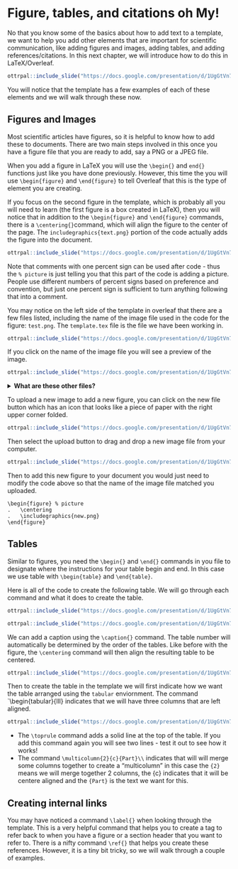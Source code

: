 
# Figure, tables, and citations oh My!

No that you know some of the basics about how to add text to a template, we want to help you add other elements that are important for scientific communication, like adding figures and images, adding tables, and adding references/citations. In this next chapter, we will introduce how to do this in LaTeX/Overleaf.

```r
ottrpal::include_slide("https://docs.google.com/presentation/d/1UgGtVn7RsqdQ4pJxDk_dueSyREHcH-uWTNAT27E2mG8/edit#slide=id.g1d07d88c199_0_131")
```

You will notice that the template has a few examples of each of these elements and we will walk through these now. 

## Figures and Images

Most scientific articles have figures, so it is helpful to know how to add these to documents. There are two main steps involved in this once you have a figure file that you are ready to add, say a PNG or a JPEG file.

When you add a figure in LaTeX you will use the `\begin{}` and `end{}` functions just like you have done previously. However, this time the you will use `\begin{figure}` and `\end{figure}` to tell Overleaf that this is the type of element you are creating.

If you focus on the second figure in the template, which is probably all you will need to learn (the first figure is a box created in LaTeX), then you will notice that in addition to the `\begin{figure}` and `\end{figure}`  commands, there is a `\centering{}`command, which will align the figure to the center of the page. The `includegraphics{text.png}` portion of the code actually adds the figure into the document. 

```r
ottrpal::include_slide("https://docs.google.com/presentation/d/1UgGtVn7RsqdQ4pJxDk_dueSyREHcH-uWTNAT27E2mG8/edit#slide=id.g1c91f28435b_0_4")
```

<div class = "notice" > 
Note that comments with one percent sign can be used after code - thus the `% picture` is just telling you that this part of the code is adding a picture. People use different numbers of percent signs based on preference and convention, but just one percent sign is sufficient to turn anything following that into a comment. 
</div>
 
You may notice on the left side of the template in overleaf that there are a few files listed, including the name of the image file used in the code for the figure: `test.png`. The `template.tex` file is the file we have been working in.

```r
ottrpal::include_slide("https://docs.google.com/presentation/d/1UgGtVn7RsqdQ4pJxDk_dueSyREHcH-uWTNAT27E2mG8/edit#slide=id.g1c91f28435b_0_9")
```

If you click on the name of the image file you will see a preview of the image.

```r
ottrpal::include_slide("https://docs.google.com/presentation/d/1UgGtVn7RsqdQ4pJxDk_dueSyREHcH-uWTNAT27E2mG8/edit#slide=id.g1c91f28435b_0_19")
```

<details><summary> **What are these other files?**</summary>
<div class = "notice">
The **template.tex** file is the file we have been working in that contains the main document  content text and code to format the text.
The **`reference.bib`** file contains the bibliography information that will be used by the template.tex file.
The **`README.md`** file will tell you more about the template that you are using. <br>
The **`arxiv.sty`** file is a style file that contains code more specifically style the document  for arXiv preprints. This code is then applied in our `template.tex` file (the one we have been working in) by the command \usepackage{arxiv}, because that is the name of the `.sty` file. 
</div>
</details>


To upload a new image to add a new figure, you can click on the new file button which has an icon that looks like a piece of paper with the right upper corner folded.

```r
ottrpal::include_slide("https://docs.google.com/presentation/d/1UgGtVn7RsqdQ4pJxDk_dueSyREHcH-uWTNAT27E2mG8/edit#slide=id.g1c91f28435b_0_27")
```

Then select the upload button to drag and drop a new image file from your computer.

```r
ottrpal::include_slide("https://docs.google.com/presentation/d/1UgGtVn7RsqdQ4pJxDk_dueSyREHcH-uWTNAT27E2mG8/edit#slide=id.g1c91f28435b_0_33")
```

Then to add this new figure to your document you would just need to modify the code above so that the name of the image file matched you uploaded.

`\begin{figure} % picture`<br>
`.   \centering`<br>
`.   \includegraphics{new.png}`<br>
`\end{figure}`<br>

## Tables 

Similar to figures, you need the `\begin{}` and `\end{}` commands in you file to designate where the instructions for your table begin and end. In this case we use table with `\begin{table}` and `\end{table}`. 

Here is all of the code to create the following table. We will go through each command and what it does to create the table.


```r
ottrpal::include_slide("https://docs.google.com/presentation/d/1UgGtVn7RsqdQ4pJxDk_dueSyREHcH-uWTNAT27E2mG8/edit#slide=id.g1c91f28435b_0_38")
```


```r
ottrpal::include_slide("https://docs.google.com/presentation/d/1UgGtVn7RsqdQ4pJxDk_dueSyREHcH-uWTNAT27E2mG8/edit#slide=id.g1c91f28435b_0_105")
```



We can add a caption using the `\caption{}` command. The table number will automatically be determined by the order of the tables. Like before with the figure, the `\centering` command will then align the resulting table to be centered.

```r
ottrpal::include_slide("https://docs.google.com/presentation/d/1UgGtVn7RsqdQ4pJxDk_dueSyREHcH-uWTNAT27E2mG8/edit#slide=id.g1c91f28435b_0_43")
```





Then to create the table in the template we will first indicate how we want the table arranged using the `tabular` enviornment. The command `\begin{tabular}{lll} indicates that we will have three columns that are left aligned. 

```r
ottrpal::include_slide("https://docs.google.com/presentation/d/1UgGtVn7RsqdQ4pJxDk_dueSyREHcH-uWTNAT27E2mG8/edit#slide=id.g1c91f28435b_0_63")
```





- The `\toprule` command adds a solid line at the top of the table. If you add this command again you will see two lines - test it out to see how it works!
- The command `\multicolumn{2}{c}{Part}\\` indicates that will will merge some columns together to create a "multicolumn" in this case the `{2}` means we will merge together 2 columns, the {c} indicates that it will be centere aligned and the `{Part}` is the text we want for this.



## Creating internal links

You may have noticed a command `\label{}` when looking through the template.
This is a very helpful command that helps you to create a tag to refer back to when you have a figure or a section header that you want to refer to. There is a nifty command `\ref{}` that helps you create these references. However, it is a tiny bit tricky, so we will walk through a couple of examples.

